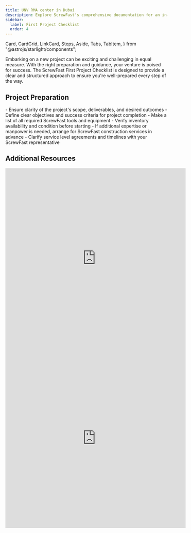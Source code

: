 ```yaml
---
title: UNV RMA center in Dubai
description: Explore ScrewFast's comprehensive documentation for an in-depth look at our premium tools and construction services.
sidebar:
  label: First Project Checklist
  order: 4
---
```


  Card,
  CardGrid,
  LinkCard,
  Steps,
  Aside,
  Tabs,
  TabItem,
} from "@astrojs/starlight/components";

Embarking on a new project can be exciting and challenging in equal measure. With the right preparation and guidance, your venture is poised for success. The ScrewFast First Project Checklist is designed to provide a clear and structured approach to ensure you're well-prepared every step of the way.

## Project Preparation

<CardGrid>
  <Card title="Scope and Objectives">
    - Ensure clarity of the project's scope, deliverables, and desired outcomes
    - Define clear objectives and success criteria for project completion
  </Card>
  <Card title="Tools and Equipment">
    - Make a list of all required ScrewFast tools and equipment - Verify
    inventory availability and condition before starting
  </Card>
  <Card title="Arranging Services">
    - If additional expertise or manpower is needed, arrange for ScrewFast
    construction services in advance - Clarify service level agreements and
    timelines with your ScrewFast representative
  </Card>
</CardGrid>

## Additional Resources

<CardGrid>
  <LinkCard
    title="Detailed Guides"
    description="Access in-depth documentation and user manuals for ScrewFast tools and services."
    href="/guides/getting-started"
  />
  <LinkCard
    title="Support Contacts"
    description="Keep handy the contact details for ScrewFast support, available for assistance throughout your project."
    href="/guides/getting-started"
  />
  <LinkCard
    title="Advanced Learning"
    description="Explore further educational resources provided by ScrewFast to refine your skills and knowledge base."
    href="/guides/getting-started"
  />
</CardGrid>
<CardGrid>
<iframe
  src="https://www.youtube.com/embed/kBO0pTVQ3nQ?si=VMR5tvxdFfOjdrut"
  width="560"
  height="560"
  frameborder="0"
  allowfullscreen
></iframe>

<iframe
  src="https://www.youtube.com/embed/kBO0pTVQ3nQ?si=VMR5tvxdFfOjdrut"
  width="560"
  height="560"
  frameborder="0"
  allowfullscreen
></iframe>
</CardGrid>
